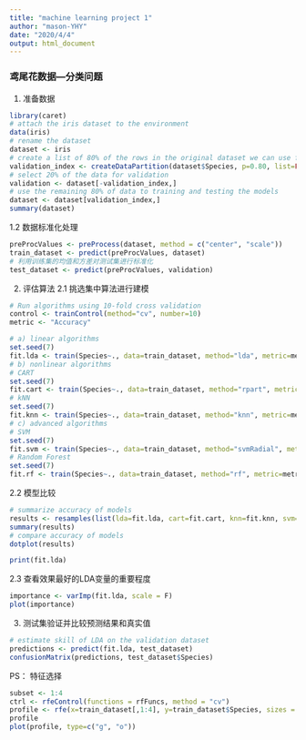 ```yaml
---
title: "machine learning project 1"
author: "mason-YHY"
date: "2020/4/4"
output: html_document
---
```


### 鸢尾花数据---分类问题
1. 准备数据

```r
library(caret)
# attach the iris dataset to the environment
data(iris)
# rename the dataset
dataset <- iris
# create a list of 80% of the rows in the original dataset we can use for training
validation_index <- createDataPartition(dataset$Species, p=0.80, list=FALSE)
# select 20% of the data for validation
validation <- dataset[-validation_index,]
# use the remaining 80% of data to training and testing the models
dataset <- dataset[validation_index,]
summary(dataset)
```

1.2 数据标准化处理
```r
preProcValues <- preProcess(dataset, method = c("center", "scale"))
train_dataset <- predict(preProcValues, dataset)
# 利用训练集的均值和方差对测试集进行标准化
test_dataset <- predict(preProcValues, validation)
```

2. 评估算法
2.1 挑选集中算法进行建模
```r
# Run algorithms using 10-fold cross validation
control <- trainControl(method="cv", number=10)
metric <- "Accuracy"

# a) linear algorithms
set.seed(7)
fit.lda <- train(Species~., data=train_dataset, method="lda", metric=metric, trControl=control)
# b) nonlinear algorithms
# CART
set.seed(7)
fit.cart <- train(Species~., data=train_dataset, method="rpart", metric=metric, trControl=control)
# kNN
set.seed(7)
fit.knn <- train(Species~., data=train_dataset, method="knn", metric=metric, trControl=control)
# c) advanced algorithms
# SVM
set.seed(7)
fit.svm <- train(Species~., data=train_dataset, method="svmRadial", metric=metric, trControl=control)
# Random Forest
set.seed(7)
fit.rf <- train(Species~., data=train_dataset, method="rf", metric=metric, trControl=control)
```

2.2 模型比较
```r
# summarize accuracy of models
results <- resamples(list(lda=fit.lda, cart=fit.cart, knn=fit.knn, svm=fit.svm, rf=fit.rf))
summary(results)
# compare accuracy of models
dotplot(results)

print(fit.lda)
```

2.3 查看效果最好的LDA变量的重要程度
```r
importance <- varImp(fit.lda, scale = F)
plot(importance)
```


3. 测试集验证并比较预测结果和真实值
```r
# estimate skill of LDA on the validation dataset
predictions <- predict(fit.lda, test_dataset)
confusionMatrix(predictions, test_dataset$Species)
```

PS： 特征选择
```r
subset <- 1:4
ctrl <- rfeControl(functions = rfFuncs, method = "cv")
profile <- rfe(x=train_dataset[,1:4], y=train_dataset$Species, sizes = subset, rfeControl = ctrl)
profile
plot(profile, type=c("g", "o"))
```
